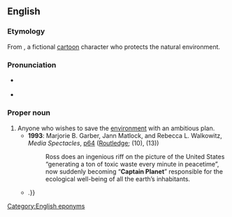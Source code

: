 ==English==

===Etymology===
From {{w|Captain Planet}}, a fictional [[cartoon]] character who protects the natural environment.

===Pronunciation===
* {{a|UK}} {{IPA|en|/ˈkæptɪn ˈplanɪt/}}
* {{a|US}} {{IPA|en|/ˈkæptɪn ˈplænət/}}

===Proper noun===
{{en-proper noun|head=[[captain|Captain]] [[planet|Planet]]}}

# Anyone who wishes to save the [[environment]] with an ambitious plan.
#* '''1993''': Marjorie B. Garber, Jann Matlock, and Rebecca L. Walkowitz, ''Media Spectacles'', [http://books.google.com/books?id=afZfG7yKpbcC&pg=PA64&dq=%22captain+planet%22&sig=Uw7ag3C46ks3IJ2jKFw1WFGzEPg p64] ([http://www.routledge.com/ Routledge]; {{ISBN|0415907519}} (10), {{ISBN|978-0415907514}} (13))
#*: Ross does an ingenious riff on the picture of the United States “generating a ton of toxic waste every minute in peacetime”, now suddenly becoming “'''Captain Planet'''” responsible for the ecological well-being of all the earth’s inhabitants.
#* {{quote-text|en|year=2004|author=William Hodding Carter|title=Stolen Water: Saving the Everglades from Its Friends, Foes, and Florida|page=59|passage=On July 1, 1999, Vice President Al Gore, '''Captain Planet''', presented the US Army Corps of Engineers plan to restore the Everglades to Congress, boldly going where no vice president had gone before {{...}}.}}

[[Category:English eponyms]]
